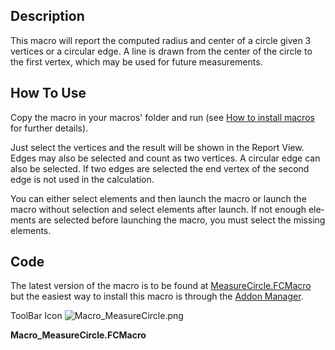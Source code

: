 <languages/>
<div lang="en" dir="ltr" class="mw-content-ltr">
{{Macro
|Name=Macro MeasureCircle
|Icon=Macro_MeasureCircle.png
|Description=This macro will report the computed radius and center of a circle given 3 vertices or a circular edge.
A line is drawn from the center of the circle to the first vertex, which may be used for future measurements.
|Author=galou_breizh
|Version=1.0
|Date=2016-04-08
|FCVersion=All
|Download=[https://wiki.freecad.org/images/b/bd/Macro_MeasureCircle.png ToolBar Icon]
}}
</div>

<div lang="en" dir="ltr" class="mw-content-ltr">
==Description==
</div>

<div lang="en" dir="ltr" class="mw-content-ltr">
This macro will report the computed radius and center of a circle given 3 vertices or a circular edge.
A line is drawn from the center of the circle to the first vertex, which may be used for future measurements.
</div>

{{Codeextralink|https://raw.githubusercontent.com/FreeCAD/FreeCAD-macros/master/Information/MeasureCircle.FCMacro}}

<div lang="en" dir="ltr" class="mw-content-ltr">
==How To Use==
</div>

<div lang="en" dir="ltr" class="mw-content-ltr">
Copy the macro in your macros' folder and run (see [[How to install macros|How to install macros]] for further details).
</div>

<div lang="en" dir="ltr" class="mw-content-ltr">
Just select the vertices and the result will be shown in the Report View.
Edges may also be selected and count as two vertices.
A circular edge can also be selected.
If two edges are selected the end vertex of the second edge is not used in the calculation.
</div>

<div lang="en" dir="ltr" class="mw-content-ltr">
You can either select elements and then launch the macro or launch the macro without selection and select elements after launch.
If not enough elements are selected before launching the macro, you must select the missing elements.
</div>

<div lang="en" dir="ltr" class="mw-content-ltr">
==Code==
</div>

<div lang="en" dir="ltr" class="mw-content-ltr">
The latest version of the macro is to be found at [https://raw.githubusercontent.com/FreeCAD/FreeCAD-macros/master/Information/MeasureCircle.FCMacro MeasureCircle.FCMacro] but the easiest way to install this macro is through the [[Std_AddonMgr|Addon Manager]].
</div>

ToolBar Icon [[Image:Macro_MeasureCircle.png]]

'''Macro_MeasureCircle.FCMacro'''

{{clear}}